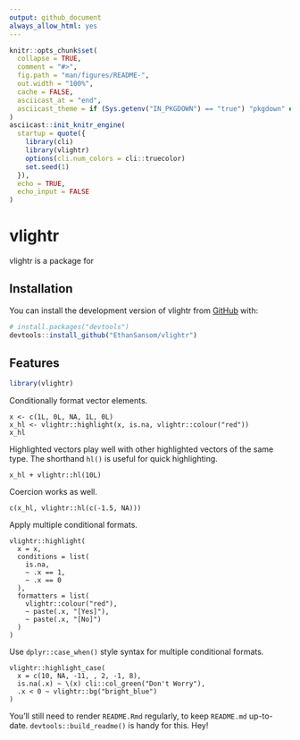 ```yaml
---
output: github_document
always_allow_html: yes
---
```


<!-- README.md is generated from README.Rmd. Please edit that file -->

```r
knitr::opts_chunk$set(
  collapse = TRUE,
  comment = "#>",
  fig.path = "man/figures/README-",
  out.width = "100%",
  cache = FALSE,
  asciicast_at = "end",
  asciicast_theme = if (Sys.getenv("IN_PKGDOWN") == "true") "pkgdown" else "readme"
)
asciicast::init_knitr_engine(
  startup = quote({
    library(cli)
    library(vlightr)
    options(cli.num_colors = cli::truecolor)
    set.seed(1)
  }),
  echo = TRUE,
  echo_input = FALSE
)
```

# vlightr

<!-- badges: start -->

<!-- badges: end -->

vlightr is a package for

## Installation

You can install the development version of vlightr from [GitHub](https://github.com/) with:

``` r
# install.packages("devtools")
devtools::install_github("EthanSansom/vlightr")
```

## Features

```r
library(vlightr)
```

Conditionally format vector elements.

```asciicast
x <- c(1L, 0L, NA, 1L, 0L)
x_hl <- vlightr::highlight(x, is.na, vlightr::colour("red"))
x_hl
```

Highlighted vectors play well with other highlighted vectors of the same type.
The shorthand `hl()` is useful for quick highlighting.

```asciicast
x_hl + vlightr::hl(10L)
```

Coercion works as well.

```asciicast
c(x_hl, vlightr::hl(c(-1.5, NA)))
```

Apply multiple conditional formats.

```asciicast
vlightr::highlight(
  x = x,
  conditions = list(
    is.na, 
    ~ .x == 1, 
    ~ .x == 0
  ),
  formatters = list(
    vlightr::colour("red"), 
    ~ paste(.x, "[Yes]"),
    ~ paste(.x, "[No]")
  )
)
```

Use `dplyr::case_when()` style syntax for multiple conditional formats.

```asciicast
vlightr::highlight_case(
  x = c(10, NA, -11, , 2, -1, 8),
  is.na(.x) ~ \(x) cli::col_green("Don't Worry"),
  .x < 0 ~ vlightr::bg("bright_blue")
)
```

You'll still need to render `README.Rmd` regularly, to keep `README.md` up-to-date. `devtools::build_readme()` is handy for this. Hey!
